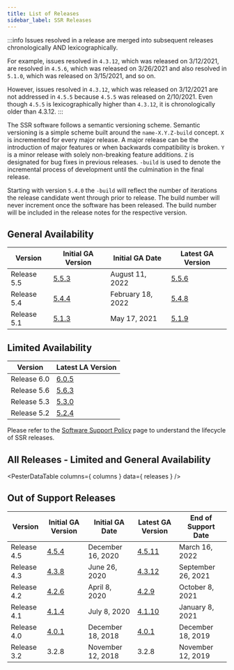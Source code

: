 ```yaml
---
title: List of Releases
sidebar_label: SSR Releases
---
```



:::info
Issues resolved in a release are merged into subsequent releases chronologically AND lexicographically. 

For example, issues resolved in `4.3.12`, which was released on 3/12/2021, are resolved in `4.5.6`, which was released on 3/26/2021 and also resolved in `5.1.0`, which was released on 3/15/2021, and so on.

However, issues resolved in `4.3.12`, which was released on 3/12/2021 are not addressed in `4.5.5` because `4.5.5` was released on 2/10/2021. Even though `4.5.5` is lexicographically higher than `4.3.12`, it is chronologically older than 4.3.12.
:::

The SSR software follows a semantic versioning scheme. Semantic versioning is a simple scheme built around the `name-X.Y.Z-build` concept. `X` is incremented for every major release. A major release can be the introduction of major features or when backwards compatibility is broken. `Y` is a minor release with solely non-breaking feature additions. `Z` is designated for bug fixes in previous releases. `-build` is used to denote the incremental process of development until the culmination in the final release.

Starting with version `5.4.0` the `-build` will reflect the number of iterations the release candidate went through prior to release. The build number will never increment once the software has been released. The build number will be included in the release notes for the respective version.

## General Availability 

| Version | Initial GA Version | Initial GA Date | Latest GA Version |
| --- | --- | --- | --- |
| Release 5.5 | [5.5.3](release_notes_128t_5.5.md#release-553-4) | August 11, 2022 | [5.5.6](release_notes_128t_5.5.md#release-556-2) |
| Release 5.4 | [5.4.4](release_notes_128t_5.4.md#release-544-9) | February 18, 2022 | [5.4.8](release_notes_128t_5.4.md#release-548-8) |
| Release 5.1 | [5.1.3](release_notes_128t_5.1.md#release-513) | May 17, 2021 | [5.1.9](release_notes_128t_5.1.md#release-519-1) |

## Limited Availability 

| Version | Latest LA Version | 
| --- | --- |
| Release 6.0 | [6.0.5](release_notes_128t_6.0.md#release-605-17) |
| Release 5.6 | [5.6.3](release_notes_128t_5.6.md#release-563-3) |
| Release 5.3 | [5.3.0](release_notes_128t_5.3.md#release-530) |
| Release 5.2 | [5.2.4](release_notes_128t_5.2.md#release-524-1) |

Please refer to the [Software Support Policy](about_support_policy.md) page to understand the lifecycle of SSR releases.

## All Releases - Limited and General Availability

<PesterDataTable
  columns={ columns }
  data={ releases }
/>

## Out of Support Releases

| Version | Initial GA Version | Initial GA Date | Latest GA Version | End of Support Date |
| --- | --- | --- | --- | --- |
| Release 4.5 | [4.5.4](release_notes_128t_4.5.md#release-454) | December 16, 2020 | [4.5.11](release_notes_128t_4.5.md/#release-4511) | March 16, 2022 |
| Release 4.3 | [4.3.8](release_notes_128t_4.3.md#release-438) | June 26, 2020 | [4.3.12](release_notes_128t_4.3.md/#release-4312) | September 26, 2021 |
| Release 4.2 | [4.2.6](release_notes_128t_4.2.md#release-426) | April 8, 2020 | [4.2.9](release_notes_128t_4.2.md#release-429) | October 8, 2021 |
| Release 4.1 | [4.1.4](release_notes_128t_4.1.md#release-414) | July 8, 2020 |  [4.1.10](release_notes_128t_4.1/#release-4110) | January 8, 2021 |
| Release 4.0 | [4.0.1](release_notes_128t_4.0.md#release-401) | December 18, 2018 | [4.0.1](release_notes_128t_4.0.md#release-401) | December 18, 2019 |
| Release 3.2 | 3.2.8 | November 12, 2018 | 3.2.8 | November 12, 2019 |

